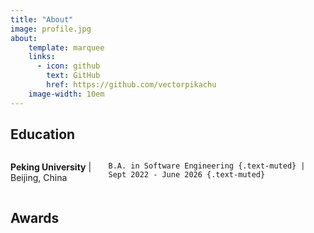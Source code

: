 ```yaml
---
title: "About"
image: profile.jpg
about:
    template: marquee
    links:
      - icon: github
        text: GitHub
        href: https://github.com/vectorpikachu
    image-width: 10em
---
```




## Education

::: {.columns}
**Peking University** | Beijing, China

    B.A. in Software Engineering {.text-muted} | Sept 2022 - June 2026 {.text-muted}
:::

## Awards



